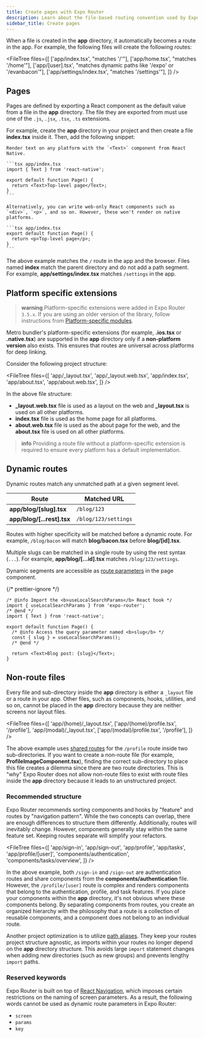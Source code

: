 ```yaml
---
title: Create pages with Expo Router
description: Learn about the file-based routing convention used by Expo Router.
sidebar_title: Create pages
---
```



When a file is created in the **app** directory, it automatically becomes a route in the app. For example, the following files will create the following routes:

<FileTree
  files={[
    ['app/index.tsx', "matches '/'"],
    ['app/home.tsx', "matches '/home'"],
    ['app/[user].tsx', "matches dynamic paths like '/expo' or '/evanbacon'"],
    ['app/settings/index.tsx', "matches '/settings'"],
  ]}
/>

## Pages

Pages are defined by exporting a React component as the default value from a file in the **app** directory. The file they are exported from must use one of the `.js`, `.jsx`, `.tsx`, `.ts` extensions.

For example, create the **app** directory in your project and then create a file **index.tsx** inside it. Then, add the following snippet:

<Tabs>

<Tab label="Universal">

    Render text on any platform with the `<Text>` component from React Native.

    ```tsx app/index.tsx
    import { Text } from 'react-native';

    export default function Page() {
      return <Text>Top-level page</Text>;
    }
    ```

</Tab>

<Tab label="Web-only">

    Alternatively, you can write web-only React components such as `<div>`, `<p>`, and so on. However, these won't render on native platforms.

    ```tsx app/index.tsx
    export default function Page() {
      return <p>Top-level page</p>;
    }
    ```

</Tab>

</Tabs>

The above example matches the `/` route in the app and the browser. Files named **index** match the parent directory and do not add a path segment. For example, **app/settings/index.tsx** matches `/settings` in the app.

## Platform specific extensions

> **warning** Platform-specific extensions were added in Expo Router `3.5.x`. If you are using an older version of the library, follow instructions from [Platform-specific modules](/router/advanced/platform-specific-modules).

Metro bundler's platform-specific extensions (for example, **.ios.tsx** or **.native.tsx**) are supported in the **app** directory only if a **non-platform version** also exists. This ensures that routes are universal across platforms for deep linking.

Consider the following project structure:

<FileTree
  files={[
    'app/_layout.tsx',
    'app/_layout.web.tsx',
    'app/index.tsx',
    'app/about.tsx',
    'app/about.web.tsx',
  ]}
/>

In the above file structure:

- **\_layout.web.tsx** file is used as a layout on the web and **\_layout.tsx** is used on all other platforms.
- **index.tsx** file is used as the home page for all platforms.
- **about.web.tsx** file is used as the about page for the web, and the **about.tsx** file is used on all other platforms.

> **info** Providing a route file without a platform-specific extension is required to ensure every platform has a default implementation.

## Dynamic routes

Dynamic routes match any unmatched path at a given segment level.

| Route                      | Matched URL          |
| -------------------------- | -------------------- |
| **app/blog/[slug].tsx**    | `/blog/123`          |
| **app/blog/[...rest].tsx** | `/blog/123/settings` |

Routes with higher specificity will be matched before a dynamic route. For example, `/blog/bacon` will match **blog/bacon.tsx** before **blog/[id].tsx**.

Multiple slugs can be matched in a single route by using the rest syntax (`...`). For example, **app/blog/[...id].tsx** matches `/blog/123/settings`.

Dynamic segments are accessible as [route parameters](/router/reference/url-parameters) in the page component.

{/* prettier-ignore */}
```tsx app/blog/[slug].tsx
/* @info Import the <b>useLocalSearchParams</b> React hook */
import { useLocalSearchParams } from 'expo-router';
/* @end */
import { Text } from 'react-native';

export default function Page() {
  /* @info Access the query parameter named <b>slug</b> */
  const { slug } = useLocalSearchParams();
  /* @end */

  return <Text>Blog post: {slug}</Text>;
}
```

## Non-route files

Every file and sub-directory inside the **app** directory is either a `_layout` file or a route in your app. Other files, such as components, hooks, utilities, and so on, cannot be placed in the **app** directory because they are neither screens nor layout files.

<FileTree
  files={[
    'app/(home)/_layout.tsx',
    ['app/(home)/profile.tsx', '/profile'],
    'app/(modal)/_layout.tsx',
    ['app/(modal)/profile.tsx', '/profile'],
  ]}
/>

The above example uses [shared routes](/router/advanced/shared-routes) for the `/profile` route inside two sub-directories. If you want to create a non-route file (for example, **ProfileImageComponent.tsx**), finding the correct sub-directory to place this file creates a dilemma since there are two route directories. This is "why" Expo Router does not allow non-route files to exist with route files inside the **app** directory because it leads to an unstructured project.

### Recommended structure

Expo Router recommends sorting components and hooks by "feature" and routes by "navigation pattern". While the two concepts can overlap, there are enough differences to structure them differently. Additionally, routes will inevitably change. However, components generally stay within the same feature set. Keeping routes separate will simplify your refactors.

<FileTree
  files={[
    'app/sign-in',
    'app/sign-out',
    'app/profile',
    'app/tasks',
    'app/profile/[user]',
    'components/authentication',
    'components/tasks/overview',
  ]}
/>

In the above example, both `/sign-in` and `/sign-out` are authentication routes and share components from the **components/authentication** file. However, the `/profile/[user]` route is complex and renders components that belong to the authentication, profile, and task features. If you place your components within the **app** directory, it's not obvious where these components belong. By separating components from routes, you create an organized hierarchy with the philosophy that a route is a collection of reusable components, and a component does not belong to an individual route.

Another project optimization is to utilize [path aliases](/guides/typescript/#path-aliases-optional). They keep your routes project structure agnostic, as imports within your routes no longer depend on the **app** directory structure. This avoids large `import` statement changes when adding new directories (such as new groups) and prevents lengthy `import` paths.

### Reserved keywords

Expo Router is built on top of [React Navigation](https://reactnavigation.org/), which imposes certain restrictions on the naming of screen parameters. As a result, the following words cannot be used as dynamic route parameters in Expo Router:

- `screen`
- `params`
- `key`
